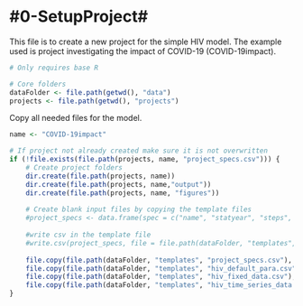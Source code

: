 #0-SetupProject#
================
This file is to create a new project for the simple HIV model.
The example used is project investigating the impact of COVID-19 (COVID-19impact).

```r
# Only requires base R

# Core folders
dataFolder <- file.path(getwd(), "data")
projects <- file.path(getwd(), "projects")

```



Copy all needed files for the model.
```r

name <- "COVID-19impact"

# If project not already created make sure it is not overwritten
if (!file.exists(file.path(projects, name, "project_specs.csv"))) {
    # Create project folders 
    dir.create(file.path(projects, name))
    dir.create(file.path(projects, name,"output"))
    dir.create(file.path(projects, name, "figures"))
    
    # Create blank input files by copying the template files
    #project_specs <- data.frame(spec = c("name", "statyear", "steps", "stepsize", "betaoption"), value = rep(0,5))
    
    #write csv in the template file
    #write.csv(project_specs, file = file.path(dataFolder, "templates", "project_specs.csv"))
    
    file.copy(file.path(dataFolder, "templates", "project_specs.csv"), file.path(projects, name))
    file.copy(file.path(dataFolder, "templates", "hiv_default_para.csv"), file.path(projects, name))
    file.copy(file.path(dataFolder, "templates", "hiv_fixed_data.csv"), file.path(projects, name))
    file.copy(file.path(dataFolder, "templates", "hiv_time_series_data.csv"), file.path(projects, name))
}

```

